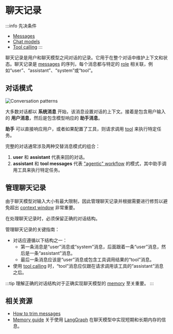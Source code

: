 # 聊天记录

:::info 先决条件

- [Messages](/docs/concepts/messages)
- [Chat models](/docs/concepts/chat_models)
- [Tool calling](/docs/concepts/tool_calling)
:::

聊天记录是用户和聊天模型之间对话的记录。它用于在整个对话中维护上下文和状态。聊天记录是 [messages](/docs/concepts/messages) 的序列，每个消息都与特定的 [role](/docs/concepts/messages#role) 相关联，例如“user”、“assistant”、“system”或“tool”。

## 对话模式

![Conversation patterns](/img/conversation_patterns.png)

大多数对话都以 **系统消息** 开始，该消息设置对话的上下文。接着是包含用户输入的 **用户消息**，然后是包含模型响应的 **助手消息**。

**助手** 可以直接响应用户，或者如果配置了工具，则请求调用 [tool](/docs/concepts/tool_calling) 来执行特定任务。

完整的对话通常涉及两种交替消息模式的组合：

1. **user** 和 **assistant** 代表来回的对话。
2. **assistant** 和 **tool messages** 代表 ["agentic" workflow](/docs/concepts/agents) 的模式，其中助手调用工具来执行特定任务。

## 管理聊天记录

由于聊天模型对输入大小有最大限制，因此管理聊天记录并根据需要进行修剪以避免超出 [context window](/docs/concepts/chat_models/#context-window) 非常重要。

在处理聊天记录时，必须保留正确的对话结构。

管理聊天记录的关键指南：

- 对话应遵循以下结构之一：
    - 第一条消息是“user”消息或“system”消息，后面跟着一条“user”消息，然后是一条“assistant”消息。
    - 最后一条消息应该是“user”消息或包含工具调用结果的“tool”消息。
- 使用 [tool calling](/docs/concepts/tool_calling) 时，“tool”消息应仅跟在请求调用该工具的“assistant”消息之后。

:::tip
理解正确的对话结构对于正确实现聊天模型的
[memory](https://langchain-ai.github.io/langgraph/concepts/memory/) 至关重要。
:::

## 相关资源

- [How to trim messages](/docs/how_to/trim_messages/)
- [Memory guide](https://langchain-ai.github.io/langgraph/concepts/memory/) 关于使用 [LangGraph](https://langchain-ai.github.io/langgraph/) 在聊天模型中实现短期和长期内存的信息。